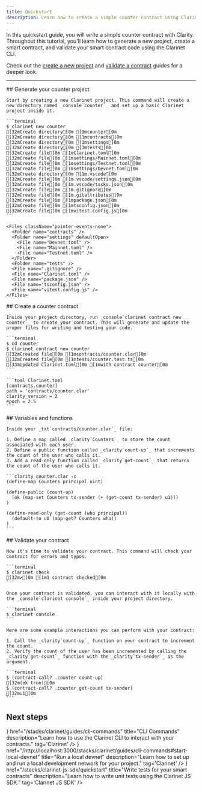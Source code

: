 ```yaml
---
title: Quickstart
description: Learn how to create a simple counter contract using Clarinet.
---
```



In this quickstart guide, you will write a simple counter contract with Clarity. Throughout this tutorial, you'll learn how to generate a new project, create a smart contract, and validate your smart contract code using the Clarinet CLI.

Check out the [create a new project](/stacks/clarinet/guides/create-a-new-project) and [validate a contract](/stacks/clarinet/guides/validate-a-contract) guides for a deeper look.

---

<Steps>
  <Step>
    ## Generate your counter project
  
    Start by creating a new Clarinet project. This command will create a new directory named _console`counter`_ and set up a basic Clarinet project inside it.

    ```terminal
    $ clarinet new counter
    [32mCreate directory[0m [1mcounter[0m
    [32mCreate directory[0m [1mcontracts[0m
    [32mCreate directory[0m [1msettings[0m
    [32mCreate directory[0m [1mtests[0m
    [32mCreate file[0m [1mClarinet.toml[0m
    [32mCreate file[0m [1msettings/Mainnet.toml[0m
    [32mCreate file[0m [1msettings/Testnet.toml[0m
    [32mCreate file[0m [1msettings/Devnet.toml[0m
    [32mCreate directory[0m [1m.vscode[0m
    [32mCreate file[0m [1m.vscode/settings.json[0m
    [32mCreate file[0m [1m.vscode/tasks.json[0m
    [32mCreate file[0m [1m.gitignore[0m
    [32mCreate file[0m [1m.gitattributes[0m
    [32mCreate file[0m [1mpackage.json[0m
    [32mCreate file[0m [1mtsconfig.json[0m
    [32mCreate file[0m [1mvitest.config.js[0m
    ```

    <Files className="pointer-events-none">
      <Folder name="contracts" />
      <Folder name="settings" defaultOpen>
        <File name="Devnet.toml" />
        <File name="Mainnet.toml" />
        <File name="Testnet.toml" />
      </Folder>
      <Folder name="tests" />
      <File name=".gitignore" />
      <File name="Clarinet.toml" />
      <File name="package.json" />
      <File name="tsconfig.json" />
      <File name="vitest.config.js" />
    </Files>
  </Step>
  <Step>
    ## Create a counter contract
  
    Inside your project directory, run _console`clarinet contract new counter`_ to create your contract. This will generate and update the proper files for writing and testing your code.

    ```terminal
    $ cd counter
    $ clarinet contract new counter
    [32mCreated file[0m [1mcontracts/counter.clar[0m
    [32mCreated file[0m [1mtests/counter.test.ts[0m
    [33mUpdated Clarinet.toml[0m [1mwith contract counter[0m
    ```

    ```toml Clarinet.toml
    [contracts.counter]
    path = 'contracts/counter.clar'
    clarity_version = 2
    epoch = 2.5
    ```
  </Step>
  <Step>
    ## Variables and functions
  
    Inside your _txt`contracts/counter.clar`_ file:

    1. Define a map called _clarity`Counters`_ to store the count associated with each user.
    2. Define a public function called _clarity`count-up`_ that increments the count of the user who calls it.
    3. Add a read-only function called _clarity`get-count`_ that returns the count of the user who calls it.

    ```clarity counter.clar -c
    (define-map Counters principal uint)

    (define-public (count-up)
      (ok (map-set Counters tx-sender (+ (get-count tx-sender) u1)))
    )

    (define-read-only (get-count (who principal))
      (default-to u0 (map-get? Counters who))
    )
    ```
  </Step>
  <Step>
    ## Validate your contract
  
    Now it's time to validate your contract. This command will check your contract for errors and typos.

    ```terminal
    $ clarinet check
    [32m✔[0m [1m1 contract checked[0m
    ```

    Once your contract is validated, you can interact with it locally with the _console`clarinet console`_ inside your project directory.

    ```terminal
    $ clarinet console
    ```

    Here are some example interactions you can perform with your contract:

    1. Call the _clarity`count-up`_ function on your contract to increment the count.
    2. Verify the count of the user has been incremented by calling the _clarity`get-count`_ function with the _clarity`tx-sender`_ as the argument.
    
    ```terminal
    $ (contract-call? .counter count-up)
    [32m(ok true)[0m
    $ (contract-call? .counter get-count tx-sender)
    [32mu1[0m
    ```
  </Step>
</Steps>

## Next steps

<Cards>
  <SecondaryCard
    icon={<Clarinet />}
    href="/stacks/clarinet/guides/cli-commands"
    title="CLI Commands"
    description="Learn how to use the Clarinet CLI to interact with your contracts."
    tag='Clarinet'
  />
  <SecondaryCard
    icon={<Clarinet />}
    href="/http://localhost:3000/stacks/clarinet/guides/cli-commands#start-local-devnet"
    title="Run a local devnet"
    description="Learn how to set up and run a local development network for your project."
    tag='Clarinet'
  />
  <SecondaryCard
    icon={<Js />}
    href="/stacks/clarinet-js-sdk/quickstart"
    title="Write tests for your smart contracts"
    description="Learn how to write unit tests using the Clarinet JS SDK."
    tag='Clarinet JS SDK'
  />
</Cards>